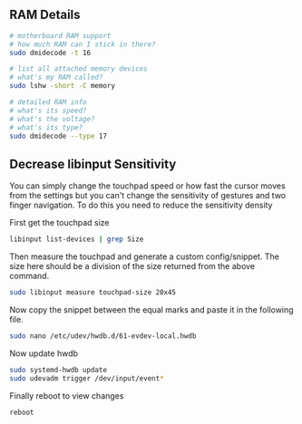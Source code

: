 ## RAM Details

``` bash 
# motherboard RAM support
# how much RAM can I stick in there?
sudo dmidecode -t 16

# list all attached memory devices
# what's my RAM called?
sudo lshw -short -C memory

# detailed RAM info 
# what's its speed?
# what's the voltage?
# what's its type?
sudo dmidecode --type 17
```

## Decrease libinput Sensitivity

You can simply change the touchpad speed or how fast the cursor moves from the settings but you can't change the sensitivity of gestures and two finger navigation. To do this you need to reduce the sensitivity density

First get the touchpad size

```bash
libinput list-devices | grep Size
```

Then measure the touchpad and generate a custom config/snippet. The size here should be a division of the size returned from the above command.

```bash
sudo libinput measure touchpad-size 20x45
```

Now copy the snippet between the equal marks and paste it in the following file.

```bash
sudo nano /etc/udev/hwdb.d/61-evdev-local.hwdb
```

Now update hwdb

```bash
sudo systemd-hwdb update
sudo udevadm trigger /dev/input/event*
```

Finally reboot to view changes

```bash
reboot
```